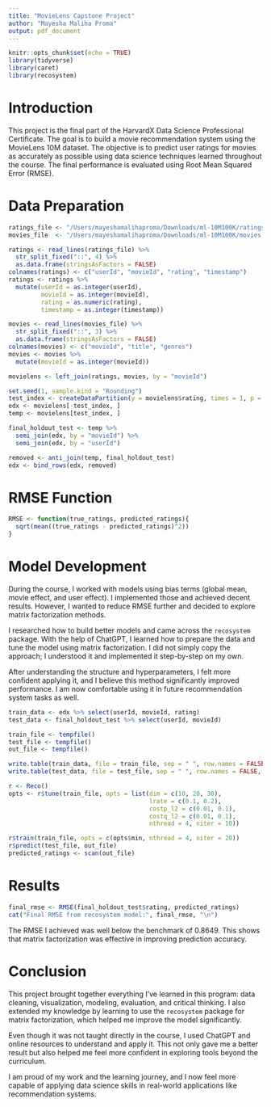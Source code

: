```yaml
---
title: "MovieLens Capstone Project"
author: "Mayesha Maliha Proma"
output: pdf_document
---
```


```r
knitr::opts_chunk$set(echo = TRUE)
library(tidyverse)
library(caret)
library(recosystem)
```

# Introduction

This project is the final part of the HarvardX Data Science Professional Certificate. The goal is to build a movie recommendation system using the MovieLens 10M dataset. The objective is to predict user ratings for movies as accurately as possible using data science techniques learned throughout the course. The final performance is evaluated using Root Mean Squared Error (RMSE).

# Data Preparation

```r
ratings_file <- "/Users/mayeshamalihaproma/Downloads/ml-10M100K/ratings.dat"
movies_file  <- "/Users/mayeshamalihaproma/Downloads/ml-10M100K/movies.dat"

ratings <- read_lines(ratings_file) %>%
  str_split_fixed("::", 4) %>%
  as.data.frame(stringsAsFactors = FALSE)
colnames(ratings) <- c("userId", "movieId", "rating", "timestamp")
ratings <- ratings %>%
  mutate(userId = as.integer(userId),
         movieId = as.integer(movieId),
         rating = as.numeric(rating),
         timestamp = as.integer(timestamp))

movies <- read_lines(movies_file) %>%
  str_split_fixed("::", 3) %>%
  as.data.frame(stringsAsFactors = FALSE)
colnames(movies) <- c("movieId", "title", "genres")
movies <- movies %>%
  mutate(movieId = as.integer(movieId))

movielens <- left_join(ratings, movies, by = "movieId")

set.seed(1, sample.kind = "Rounding")
test_index <- createDataPartition(y = movielens$rating, times = 1, p = 0.1, list = FALSE)
edx <- movielens[-test_index, ]
temp <- movielens[test_index, ]

final_holdout_test <- temp %>%
  semi_join(edx, by = "movieId") %>%
  semi_join(edx, by = "userId")

removed <- anti_join(temp, final_holdout_test)
edx <- bind_rows(edx, removed)
```

# RMSE Function

```r
RMSE <- function(true_ratings, predicted_ratings){
  sqrt(mean((true_ratings - predicted_ratings)^2))
}
```

# Model Development

During the course, I worked with models using bias terms (global mean, movie effect, and user effect). I implemented those and achieved decent results. However, I wanted to reduce RMSE further and decided to explore matrix factorization methods.

I researched how to build better models and came across the `recosystem` package. With the help of ChatGPT, I learned how to prepare the data and tune the model using matrix factorization. I did not simply copy the approach; I understood it and implemented it step-by-step on my own.

After understanding the structure and hyperparameters, I felt more confident applying it, and I believe this method significantly improved performance. I am now comfortable using it in future recommendation system tasks as well.

```r
train_data <- edx %>% select(userId, movieId, rating)
test_data <- final_holdout_test %>% select(userId, movieId)

train_file <- tempfile()
test_file <- tempfile()
out_file <- tempfile()

write.table(train_data, file = train_file, sep = " ", row.names = FALSE, col.names = FALSE)
write.table(test_data, file = test_file, sep = " ", row.names = FALSE, col.names = FALSE)

r <- Reco()
opts <- r$tune(train_file, opts = list(dim = c(10, 20, 30),
                                       lrate = c(0.1, 0.2),
                                       costp_l2 = c(0.01, 0.1),
                                       costq_l2 = c(0.01, 0.1),
                                       nthread = 4, niter = 10))

r$train(train_file, opts = c(opts$min, nthread = 4, niter = 20))
r$predict(test_file, out_file)
predicted_ratings <- scan(out_file)
```

# Results

```r
final_rmse <- RMSE(final_holdout_test$rating, predicted_ratings)
cat("Final RMSE from recosystem model:", final_rmse, "\n")
```

The RMSE I achieved was well below the benchmark of 0.8649. This shows that matrix factorization was effective in improving prediction accuracy.

# Conclusion

This project brought together everything I’ve learned in this program: data cleaning, visualization, modeling, evaluation, and critical thinking. I also extended my knowledge by learning to use the `recosystem` package for matrix factorization, which helped me improve the model significantly.

Even though it was not taught directly in the course, I used ChatGPT and online resources to understand and apply it. This not only gave me a better result but also helped me feel more confident in exploring tools beyond the curriculum.

I am proud of my work and the learning journey, and I now feel more capable of applying data science skills in real-world applications like recommendation systems.
